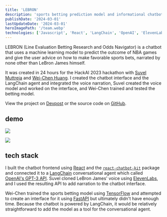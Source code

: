 ```yaml
---
title: 'LEBRON'
description: 'sports betting prediction model and informational chatbot'
publishDate: '2024-03-01'
lastUpdateDate: '2024-03-01'
heroImagePath: '/team.webp'
technologies: ['Javascript', 'React', 'LangChain', 'OpenAI', 'ElevenLabs']
---
```


LEBRON (Line Evaluation Betting Research and Odds Navigator) is a chatbot that uses a machine learning model to predict the outcome of NBA games and give the user advice on how to make favorable sports bets, narrated by none other than LeBron James himself.

It was created in 24 hours for the HackAI 2023 hackathon with [Suvel Muttreja](https://github.com/suvelmuttreja) and [Wei-Chen Huang](https://github.com/weichenhuang1). I created the chatbot interface and the LangChain agent and integrated the voice narration, Suvel created the voice model and worked on the interface, and Wei-Chen trained and tested the betting model.

View the project on [Devpost](https://devpost.com/software/l-e-b-r-o-n) or the source code on [GitHub](https://github.com/romanhauksson/lebron).

## demo


<VimeoEmbed videoId="919836629"/>

![](./model1.webp)

![](./model2.webp)

## tech stack

I built the chatbot frontend using [React](https://react.dev/) and the [`react-chatbot-kit`](https://www.npmjs.com/package/react-chatbot-kit) package and connected it to a [LangChain](https://github.com/hwchase17/langchain) conversational agent which called [OpenAI's GPT-3 API](https://openai.com/product). Suvel cloned LeBron James' voice using [ElevenLabs](https://beta.elevenlabs.io/), and I used the resulting API to add narration to the chatbot interface.

Wei-Chen trained the sports betting model using [TensorFlow](https://www.tensorflow.org/) and attempted to create an interface for it using [FastAPI](https://fastapi.tiangolo.com/) but ultimately didn't have enough time. Because the chatbot is powered by LangChain, it would be relatively straightforward to add the model as a tool for the conversational agent.